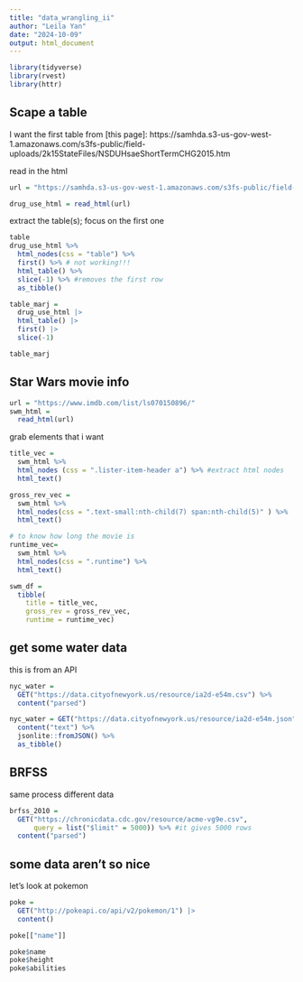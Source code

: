 ```yaml
---
title: "data_wrangling_ii"
author: "Leila Yan"
date: "2024-10-09"
output: html_document
---
```


```r
library(tidyverse)
library(rvest)
library(httr)
```
## Scape a table

I want the first table from [this page]: https://samhda.s3-us-gov-west-1.amazonaws.com/s3fs-public/field-uploads/2k15StateFiles/NSDUHsaeShortTermCHG2015.htm

read in the html
```r
url = "https://samhda.s3-us-gov-west-1.amazonaws.com/s3fs-public/field-uploads/2k15StateFiles/NSDUHsaeShortTermCHG2015.htm"

drug_use_html = read_html(url)
```

extract the table(s); focus on the first one
```r
table
drug_use_html %>%
  html_nodes(css = "table") %>%
  first() %>% # not working!!!
  html_table() %>% 
  slice(-1) %>% #removes the first row
  as_tibble()

table_marj = 
  drug_use_html |> 
  html_table() |> 
  first() |>
  slice(-1) 

table_marj
```
## Star Wars movie info
```r
url = "https://www.imdb.com/list/ls070150896/"
swm_html = 
  read_html(url)
```

grab elements that i want
```r
title_vec = 
  swm_html %>%
  html_nodes (css = ".lister-item-header a") %>% #extract html nodes
  html_text() 

gross_rev_vec = 
  swm_html %>%
  html_nodes(css = ".text-small:nth-child(7) span:nth-child(5)" ) %>%
  html_text()

# to know how long the movie is
runtime_vec= 
  swm_html %>%
  html_nodes(css = ".runtime") %>%
  html_text()

swm_df = 
  tibble(
    title = title_vec,
    gross_rev = gross_rev_vec,
    runtime = runtime_vec)
```

## get some water data
this is from an API
```r
nyc_water = 
  GET("https://data.cityofnewyork.us/resource/ia2d-e54m.csv") %>%
  content("parsed")

nyc_water = GET("https://data.cityofnewyork.us/resource/ia2d-e54m.json") %>%
  content("text") %>%
  jsonlite::fromJSON() %>%
  as_tibble()
```

## BRFSS
same process different data

```r
brfss_2010 =
  GET("https://chronicdata.cdc.gov/resource/acme-vg9e.csv",
      query = list("$limit" = 5000)) %>% #it gives 5000 rows
  content("parsed")
```

## some data aren't so nice

let's look at pokemon
```r
poke = 
  GET("http://pokeapi.co/api/v2/pokemon/1") |>
  content()

poke[["name"]]

poke$name
poke$height
poke$abilities
```












